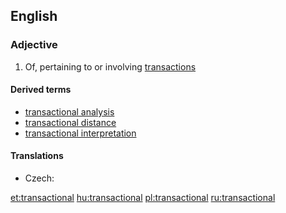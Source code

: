 ==English==

===Adjective===
{{en-adj}}

# Of, pertaining to or involving [[transaction]]s

====Derived terms====
*[[transactional analysis]]
*[[transactional distance]]
*[[transactional interpretation]]

====Translations====
{{trans-top|of, pertaining to or involving transactions}}
* Czech: {{t-|cs|transakční}}
{{trans-mid}}
{{trans-bottom}}

[[et:transactional]]
[[hu:transactional]]
[[pl:transactional]]
[[ru:transactional]]